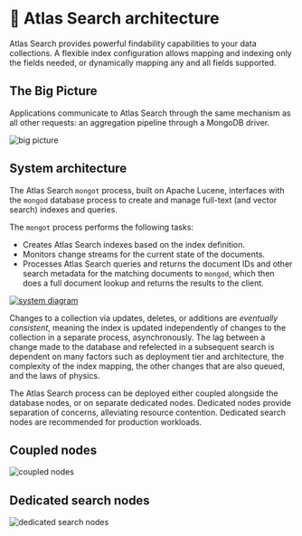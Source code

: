 # 📘 Atlas Search architecture

Atlas Search provides powerful findability capabilities to your data collections.
A flexible index configuration allows mapping and indexing only the fields needed,
or dynamically mapping any and all fields supported. 

## The Big Picture

Applications communicate to Atlas Search through the same mechanism as
all other requests: an aggregation pipeline through a MongoDB driver.

![big picture](/img/big_picture.png)

## System architecture

The Atlas Search `mongot` process, built on Apache Lucene, interfaces with the `mongod`
database process to create and manage full-text (and vector search) indexes and queries.

The `mongot` process performs the following tasks:
  * Creates Atlas Search indexes based on the index definition.
  * Monitors change streams for the current state of the documents.
  * Processes Atlas Search queries and returns the document IDs and other search metadata for
    the matching documents to `mongod`, which then does a full document lookup and returns the
    results to the client.

[![system diagram](/img/system_diagram.png)](/img/system_diagram.png)

Changes to a collection via updates, deletes, or additions are *eventually consistent*, meaning the
index is updated independently of changes to the collection in a separate process, asynchronously.
The lag between a change made to the database and refelected in a subsequent search is dependent
on many factors such as deployment tier and architecture, the complexity of the index mapping,
the other changes that are also queued, and the laws of physics.

The Atlas Search process can be deployed either coupled alongside the database nodes,
or on separate dedicated nodes. Dedicated nodes provide separation of concerns, alleviating
resource contention. Dedicated search nodes are recommended for production workloads.

## Coupled nodes
![coupled nodes](/img/coupled.png)

## Dedicated search nodes
![dedicated search nodes](/img/search_nodes.png)
